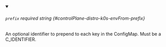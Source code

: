 
<details className="config-field" data-expandable="false" open>
<summary>

###### `prefix` <span className="config-field-required" data-required="false">required</span> <span className="config-field-type">string</span> <span className="config-field-default"></span> <span className="config-field-enum"></span> {#controlPlane-distro-k0s-envFrom-prefix}

An optional identifier to prepend to each key in the ConfigMap. Must be a C_IDENTIFIER.

</summary>



</details>
